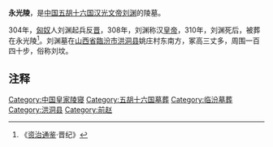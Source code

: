'''永光陵'''，是[[中国|中国]][[五胡十六国|五胡十六国]][[前赵|汉]][[刘渊|光文帝刘渊]]的陵墓。

304年，[[匈奴|匈奴]]人刘渊起兵反[[西晋|晋]]，308年，刘渊称汉[[皇帝|皇帝]]，310年，刘渊死后，被葬在永光陵<ref>《[[资治通鉴|资治通鉴]]·晋纪》</ref>。刘渊墓在[[山西省|山西省]][[臨汾市|臨汾市]][[洪洞县|洪洞县]]姚庄村东南方，冢高三丈多，周围一百四十步，俗称刘坟。 

== 注释 ==
{{reflist}}

[[Category:中国皇家陵寝|Category:中国皇家陵寝]]
[[Category:五胡十六国墓葬|Category:五胡十六国墓葬]]
[[Category:临汾墓葬|Category:临汾墓葬]]
[[Category:洪洞县|Category:洪洞县]]
[[Category:前赵|Category:前赵]]
